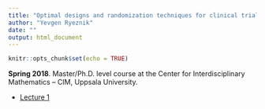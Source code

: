 ```yaml
---
title: "Optimal designs and randomization techniques for clinical trials"
author: "Yevgen Ryeznik"
date: ""
output: html_document
---
```


```r
knitr::opts_chunk$set(echo = TRUE)
```



**Spring 2018**. Master/Ph.D. level course at the Center for Interdisciplinary Mathematics – CIM, Uppsala University.

- [Lecture 1](lecture01.html)

